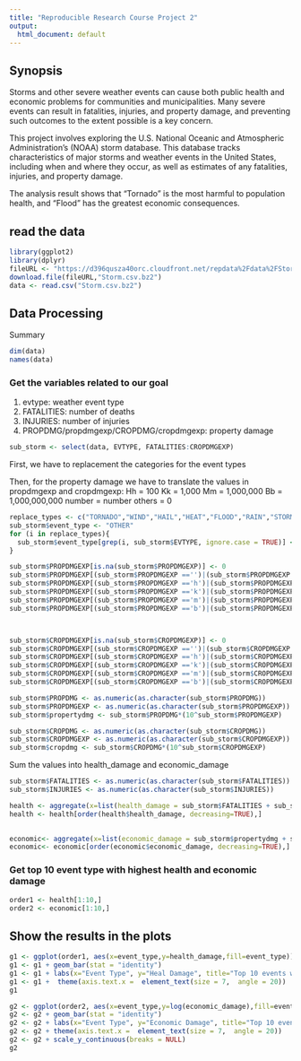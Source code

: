 ---
title: "Reproducible Research Course Project 2"
output:
  html_document: default
---

## Synopsis 

Storms and other severe weather events can cause both public health and economic problems for communities and municipalities. Many severe events can result in fatalities, injuries, and property damage, and preventing such outcomes to the extent possible is a key concern.

This project involves exploring the U.S. National Oceanic and Atmospheric Administration's (NOAA) storm database. This database tracks characteristics of major storms and weather events in the United States, including when and where they occur, as well as estimates of any fatalities, injuries, and property damage.

The analysis result shows that "Tornado" is the most harmful to population health, and "Flood" has the greatest economic consequences.


## read the data

```{r}
library(ggplot2)
library(dplyr)
fileURL <- "https://d396qusza40orc.cloudfront.net/repdata%2Fdata%2FStormData.csv.bz2"
download.file(fileURL,"Storm.csv.bz2")
data <- read.csv("Storm.csv.bz2")
```



## Data Processing

Summary
```{r}
dim(data)
names(data)
```


### Get the variables related to our goal
1. evtype: weather event type
2. FATALITIES: number of deaths
3. INJURIES: number of injuries
4. PROPDMG/propdmgexp/CROPDMG/cropdmgexp: property damage

```{r}
sub_storm <- select(data, EVTYPE, FATALITIES:CROPDMGEXP)
```

First, we have to replacement the categories for the event types

Then, for the property damage we have to translate the values in propdmgexp and cropdmgexp:
Hh = 100
Kk = 1,000
Mm = 1,000,000
Bb = 1,000,000,000
number = number
others = 0


```{r}
replace_types <- c("TORNADO","WIND","HAIL","HEAT","FLOOD","RAIN","STORM","HURRICANE", "SNOW", "LIGHTNING", "ICE")
sub_storm$event_type <- "OTHER"
for (i in replace_types){
  sub_storm$event_type[grep(i, sub_storm$EVTYPE, ignore.case = TRUE)] <- i
}

sub_storm$PROPDMGEXP[is.na(sub_storm$PROPDMGEXP)] <- 0
sub_storm$PROPDMGEXP[(sub_storm$PROPDMGEXP =='')|(sub_storm$PROPDMGEXP =='+')|(sub_storm$PROPDMGEXP =='?')|(sub_storm$PROPDMGEXP =='-')|(sub_storm$PROPDMGEXP =='0')] <- 0
sub_storm$PROPDMGEXP[(sub_storm$PROPDMGEXP =='h')|(sub_storm$PROPDMGEXP =='H')] <- 2
sub_storm$PROPDMGEXP[(sub_storm$PROPDMGEXP =='k')|(sub_storm$PROPDMGEXP =='K')] <- 3
sub_storm$PROPDMGEXP[(sub_storm$PROPDMGEXP =='m')|(sub_storm$PROPDMGEXP =='M')] <- 6
sub_storm$PROPDMGEXP[(sub_storm$PROPDMGEXP =='b')|(sub_storm$PROPDMGEXP =='B')] <- 9



sub_storm$CROPDMGEXP[is.na(sub_storm$CROPDMGEXP)] <- 0
sub_storm$CROPDMGEXP[(sub_storm$CROPDMGEXP =='')|(sub_storm$CROPDMGEXP =='+')|(sub_storm$CROPDMGEXP =='?')|(sub_storm$CROPDMGEXP =='-')|(sub_storm$CROPDMGEXP =='0')] <- 0
sub_storm$CROPDMGEXP[(sub_storm$CROPDMGEXP =='h')|(sub_storm$CROPDMGEXP =='H')] <- 2
sub_storm$CROPDMGEXP[(sub_storm$CROPDMGEXP =='k')|(sub_storm$CROPDMGEXP =='K')] <- 3
sub_storm$CROPDMGEXP[(sub_storm$CROPDMGEXP =='m')|(sub_storm$CROPDMGEXP =='M')] <- 6
sub_storm$CROPDMGEXP[(sub_storm$CROPDMGEXP =='b')|(sub_storm$CROPDMGEXP =='B')] <- 9

sub_storm$PROPDMG <- as.numeric(as.character(sub_storm$PROPDMG))
sub_storm$PROPDMGEXP <- as.numeric(as.character(sub_storm$PROPDMGEXP))
sub_storm$propertydmg <- sub_storm$PROPDMG*(10^sub_storm$PROPDMGEXP)

sub_storm$CROPDMG <- as.numeric(as.character(sub_storm$CROPDMG))
sub_storm$CROPDMGEXP <- as.numeric(as.character(sub_storm$CROPDMGEXP))
sub_storm$cropdmg <- sub_storm$CROPDMG*(10^sub_storm$CROPDMGEXP)
```



Sum the values into health_damage and economic_damage
```{r}
sub_storm$FATALITIES <- as.numeric(as.character(sub_storm$FATALITIES))
sub_storm$INJURIES <- as.numeric(as.character(sub_storm$INJURIES))

health <- aggregate(x=list(health_damage = sub_storm$FATALITIES + sub_storm$INJURIES), by=list(event_type=sub_storm$event_type), FUN=sum, na.rm=TRUE)
health <- health[order(health$health_damage, decreasing=TRUE),]
  

economic<- aggregate(x=list(economic_damage = sub_storm$propertydmg + sub_storm$cropdmg), by=list(event_type=sub_storm$event_type), FUN=sum, na.rm=TRUE)
economic<- economic[order(economic$economic_damage, decreasing=TRUE),]

```


### Get top 10 event type with highest health and economic damage

```{r}
order1 <- health[1:10,]
order2 <- economic[1:10,]
```

## Show the results in the plots
```{r}
g1 <- ggplot(order1, aes(x=event_type,y=health_damage,fill=event_type))
g1 <- g1 + geom_bar(stat = "identity")
g1 <- g1 + labs(x="Event Type", y="Heal Damage", title="Top 10 events with highest Health Damage")
g1 <- g1 +  theme(axis.text.x =  element_text(size = 7,  angle = 20))
g1
```

```{r }
g2 <- ggplot(order2, aes(x=event_type,y=log(economic_damage),fill=event_type))
g2 <- g2 + geom_bar(stat = "identity")
g2 <- g2 + labs(x="Event Type", y="Economic Damage", title="Top 10 events with highest Economic Damage")
g2 <- g2 + theme(axis.text.x =  element_text(size = 7,  angle = 20))
g2 <- g2 + scale_y_continuous(breaks = NULL)
g2

```



